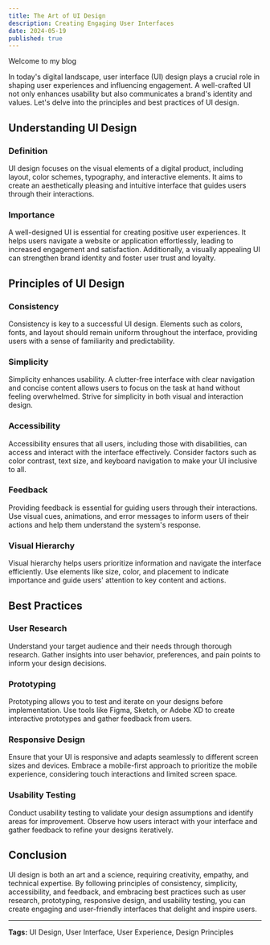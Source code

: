 ```yaml
---
title: The Art of UI Design
description: Creating Engaging User Interfaces
date: 2024-05-19
published: true
---
```


Welcome to my blog

In today's digital landscape, user interface (UI) design plays a crucial role in shaping user experiences and influencing engagement. A well-crafted UI not only enhances usability but also communicates a brand's identity and values. Let's delve into the principles and best practices of UI design.

## Understanding UI Design

### Definition

UI design focuses on the visual elements of a digital product, including layout, color schemes, typography, and interactive elements. It aims to create an aesthetically pleasing and intuitive interface that guides users through their interactions.

### Importance

A well-designed UI is essential for creating positive user experiences. It helps users navigate a website or application effortlessly, leading to increased engagement and satisfaction. Additionally, a visually appealing UI can strengthen brand identity and foster user trust and loyalty.

## Principles of UI Design

### Consistency

Consistency is key to a successful UI design. Elements such as colors, fonts, and layout should remain uniform throughout the interface, providing users with a sense of familiarity and predictability.

### Simplicity

Simplicity enhances usability. A clutter-free interface with clear navigation and concise content allows users to focus on the task at hand without feeling overwhelmed. Strive for simplicity in both visual and interaction design.

### Accessibility

Accessibility ensures that all users, including those with disabilities, can access and interact with the interface effectively. Consider factors such as color contrast, text size, and keyboard navigation to make your UI inclusive to all.

### Feedback

Providing feedback is essential for guiding users through their interactions. Use visual cues, animations, and error messages to inform users of their actions and help them understand the system's response.

### Visual Hierarchy

Visual hierarchy helps users prioritize information and navigate the interface efficiently. Use elements like size, color, and placement to indicate importance and guide users' attention to key content and actions.

## Best Practices

### User Research

Understand your target audience and their needs through thorough research. Gather insights into user behavior, preferences, and pain points to inform your design decisions.

### Prototyping

Prototyping allows you to test and iterate on your designs before implementation. Use tools like Figma, Sketch, or Adobe XD to create interactive prototypes and gather feedback from users.

### Responsive Design

Ensure that your UI is responsive and adapts seamlessly to different screen sizes and devices. Embrace a mobile-first approach to prioritize the mobile experience, considering touch interactions and limited screen space.

### Usability Testing

Conduct usability testing to validate your design assumptions and identify areas for improvement. Observe how users interact with your interface and gather feedback to refine your designs iteratively.

## Conclusion

UI design is both an art and a science, requiring creativity, empathy, and technical expertise. By following principles of consistency, simplicity, accessibility, and feedback, and embracing best practices such as user research, prototyping, responsive design, and usability testing, you can create engaging and user-friendly interfaces that delight and inspire users.

---

**Tags:** UI Design, User Interface, User Experience, Design Principles
